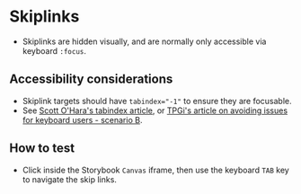 
# Skiplinks
- Skiplinks are hidden visually, and are normally only accessible via keyboard `:focus`.

## Accessibility considerations
- Skiplink targets should have `tabindex="-1"` to ensure they are focusable.
- See [Scott O'Hara's tabindex article](https://www.scottohara.me/blog/2019/05/25/tabindex.html#negative-values), or [TPGi's article on avoiding issues for keyboard users - scenario B](https://www.tpgi.com/how-to-avoid-breaking-web-pages-for-keyboard-users/).

## How to test
- Click inside the Storybook `Canvas` iframe, then use the keyboard `TAB` key to navigate the skip links.

<Preview>
    <Story id="components-skiplinks--skiplinks" />
</Preview>
